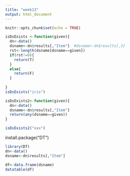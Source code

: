 ```yaml
---
title: "week13"
output: html_document
---
```


```r
knitr::opts_chunk$set(echo = TRUE)
```

```r
isDsExists <-function(given){
  dn<-data()
  dsname<-dn$results[,"Item"]  #dsname<-dn$results[,3]
  rst<-length(dsname[dsname==given])
  if(rst!=0){
    return(T)
  }
  else{
    return(F)
  }
  
}
isDsExists("iris")

```


```r
isDsExists2<-function(given){
  dn<-data()
  dsname<-dn$results[,"Item"]
  return(any(dsname==given))
}

isDsExists2("xxx")

```

install.package("DT")
```r
library(DT)
dn<-data()
dsname<-dn$results[,"Item"]

df<-data.frame(dsname)
datatable(df)

```
